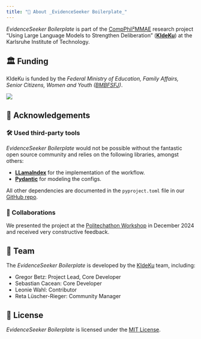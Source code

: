 ```yaml
---
title: "📜 About _EvidenceSeeker Boilerplate_"
---
```


_EvidenceSeeker Boilerplate_ is part of the [CompPhil²MMAE](https://compphil2mmae.github.io/) research project "Using Large Language Models to Strengthen Deliberation" (**[KIdeKu](https://compphil2mmae.github.io/research/kideku/)**) at the Karlsruhe Institute of Technology.

## 🏛️ Funding 

KIdeKu is funded by the *Federal Ministry of Education, Family Affairs, Senior Citizens, Women and Youth ([BMBFSFJ](https://www.bmbfsfj.bund.de/bmbfsfj/meta/en))*.


::: {.w-50 .float-start}
[![](./img/funding.png)](https://www.bmfsfj.de/bmfsfj)
:::

::: {.clearfix}
:::

## 🙏 Acknowledgements

###  🛠️ Used third-party tools

 *EvidenceSeeker Boilerplate* would not be possible without the fantastic open source community and relies on the following libraries, amongst others:

- **[LLamaIndex](https://docs.llamaindex.ai/en/stable/)** for the implementation of the workflow.
- **[Pydantic](https://pydantic.dev/)** for modeling the configs.

All other dependencies are documented in the `pyproject.toml` file in our  [GitHub repo](https://github.com/debatelab/evidence-seeker).

### 🤝 Collaborations

We presented the project at the [Politechathon Workshop](https://www.wahlexe.de/en/) in December 2024 and received very constructive feedback.

## 👥 Team

The *EvidenceSeeker Boilerplate* is developed by the [KIdeKu](https://compphil2mmae.github.io/research/kideku/) team, including:

+ Gregor Betz: Project Lead, Core Developer
+ Sebastian Cacean: Core Developer
+ Leonie Wahl: Contributor
+ Reta Lüscher-Rieger: Community Manager 

## 📄 License

*EvidenceSeeker Boilerplate* is licensed under the [MIT License](https://opensource.org/licenses/MIT).


